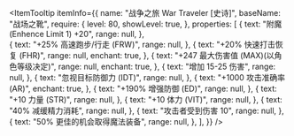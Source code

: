 
<ItemTooltip
  itemInfo={{
    name: "战争之旅 War Traveler [史诗]",
    baseName: "战场之靴",
    require: {
      level: 80,
      showLevel: true,
    },
    properties: [
      {
        text: "附魔 (Enhence Limit 1) +20",
        range: null,
      },      
      {
        text: "+25% 高速跑步/行走 (FRW)",
        range: null,
      },
      {
        text: "+20% 快速打击恢复 (FHR)",
        range: null,
        enchant: true,
      },
      {
        text: "+247 最大伤害值 (MAX)(以角色等级决定)",
        range: null,
        enchant: true,
      },
      {
        text: "增加 15-25 伤害",
        range: null,
      },
      {
        text: "忽视目标防御力 (IDT)",
        range: null,
      },
      {
        text: "+1000 攻击准确率 (AR)",
        enchant: true,
      },
      {
        text: "+190% 增强防御 (ED)",
        range: null,
      },
      {
        text: "+10 力量 (STR)",
        range: null,
      },
      {
        text: "+10 体力 (VIT)",
        range: null,
      },
      {
        text: "40% 减缓精力消耗",
        range: null,
      },
      {
        text: "攻击者受到伤害 10",
        range: null,
      },
      {
        text: "50% 更佳的机会取得魔法装备",
        range: null,
      },
    ],
  }}
/>
